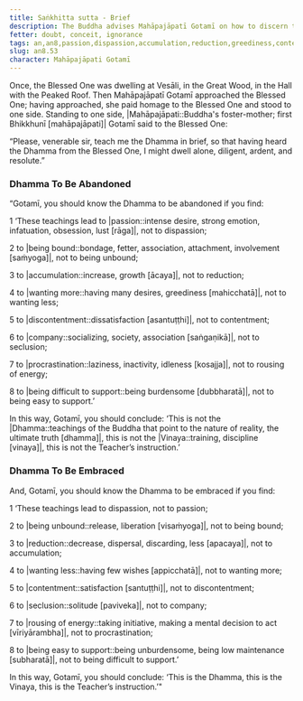 ```yaml
---
title: Saṅkhitta sutta - Brief
description: The Buddha advises Mahāpajāpatī Gotamī on how to discern the teachings to be abandoned and the teachings to be embraced by observing for eight qualities.
fetter: doubt, conceit, ignorance
tags: an,an8,passion,dispassion,accumulation,reduction,greediness,contentment,company,seclusion,procrastination,energy,effort,arousal,enthusiasm,support,abandonment,embracement
slug: an8.53
character: Mahāpajāpati Gotamī
---
```


Once, the Blessed One was dwelling at Vesāli, in the Great Wood, in the Hall with the Peaked Roof. Then Mahāpajāpatī Gotamī approached the Blessed One; having approached, she paid homage to the Blessed One and stood to one side. Standing to one side, |Mahāpajāpati::Buddha's foster-mother; first Bhikkhunī [mahāpajāpati]| Gotamī said to the Blessed One:

“Please, venerable sir, teach me the Dhamma in brief, so that having heard the Dhamma from the Blessed One, I might dwell alone, diligent, ardent, and resolute.”

### Dhamma To Be Abandoned

“Gotamī, you should know the Dhamma to be abandoned if you find:

1 ‘These teachings lead to |passion::intense desire, strong emotion, infatuation, obsession, lust [rāga]|, not to dispassion;

2 to |being bound::bondage, fetter, association, attachment, involvement [saṁyoga]|, not to being unbound;

3 to |accumulation::increase, growth [ācaya]|, not to reduction;

4 to |wanting more::having many desires, greediness [mahicchatā]|, not to wanting less;

5 to |discontentment::dissatisfaction [asantuṭṭhi]|, not to contentment;

6 to |company::socializing, society, association [saṅgaṇikā]|, not to seclusion;

7 to |procrastination::laziness, inactivity, idleness [kosajja]|, not to rousing of energy;

8 to |being difficult to support::being burdensome [dubbharatā]|, not to being easy to support.’

In this way, Gotamī, you should conclude: ‘This is not the |Dhamma::teachings of the Buddha that point to the nature of reality, the ultimate truth [dhamma]|, this is not the |Vinaya::training, discipline [vinaya]|, this is not the Teacher’s instruction.’

### Dhamma To Be Embraced

And, Gotamī, you should know the Dhamma to be embraced if you find:

1 ‘These teachings lead to dispassion, not to passion;

2 to |being unbound::release, liberation [visaṁyoga]|, not to being bound;

3 to |reduction::decrease, dispersal, discarding, less [apacaya]|, not to accumulation;

4 to |wanting less::having few wishes [appicchatā]|, not to wanting more;

5 to |contentment::satisfaction [santuṭṭhi]|, not to discontentment;

6 to |seclusion::solitude [paviveka]|, not to company;

7 to |rousing of energy::taking initiative, making a mental decision to act [vīriyārambha]|, not to procrastination;

8 to |being easy to support::being unburdensome, being low maintenance [subharatā]|, not to being difficult to support.’

In this way, Gotamī, you should conclude: ‘This is the Dhamma, this is the Vinaya, this is the Teacher’s instruction.’"